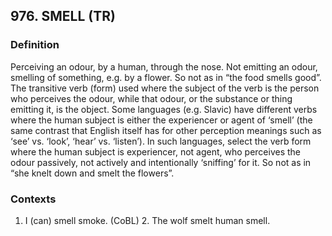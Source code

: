 ## 976. SMELL (TR)
### Definition
Perceiving an odour, by a human, through the nose. Not emitting an odour, smelling of something, e.g. by a flower. So not as in "the food smells good". The transitive verb (form) used where the subject of the verb is the person who perceives the odour, while that odour, or the substance or thing emitting it, is the object. Some languages (e.g. Slavic) have different verbs where the human subject is either the experiencer or agent of 'smell' (the same contrast that English itself has for other perception meanings such as 'see' vs. 'look', 'hear' vs. 'listen'). In such languages, select the verb form where the human subject is experiencer, not agent, who perceives the odour passively, not actively and intentionally 'sniffing' for it. So not as in "she knelt down and smelt the flowers".

### Contexts
1. I (can) smell smoke. (CoBL) 2. The wolf smelt human smell.

